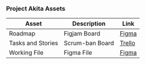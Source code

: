 <br />

### Project Akita Assets

| Asset             | Description     | Link                                               |
| -------           | -------------   | -------------------------------------------------- |
| Roadmap           | Figjam Board    | [Figma](https://www.figma.com/files/project/108199077/Open-Sprints---Project-Beagle?fuid=1094041426804931731)    |
| Tasks and Stories | Scrum-ban Board | [Trello](https://www.linkedin.com/in/vuonganht/)   |
| Working File      | Figma File      | [Figma](https://www.figma.com/files/project/108199077/Open-Sprints---Project-Beagle?fuid=1094041426804931731)    |

<br />

